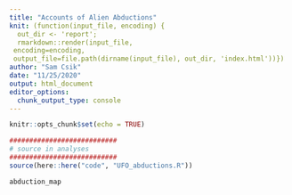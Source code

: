 ```yaml
---
title: "Accounts of Alien Abductions"
knit: (function(input_file, encoding) {
  out_dir <- 'report';
  rmarkdown::render(input_file,
 encoding=encoding,
 output_file=file.path(dirname(input_file), out_dir, 'index.html'))})
author: "Sam Csik"
date: "11/25/2020"
output: html_document
editor_options: 
  chunk_output_type: console
---
```


```r
knitr::opts_chunk$set(echo = TRUE)
```

```r
###########################
# source in analyses
###########################
source(here::here("code", "UFO_abductions.R"))
```


```r
abduction_map
```

